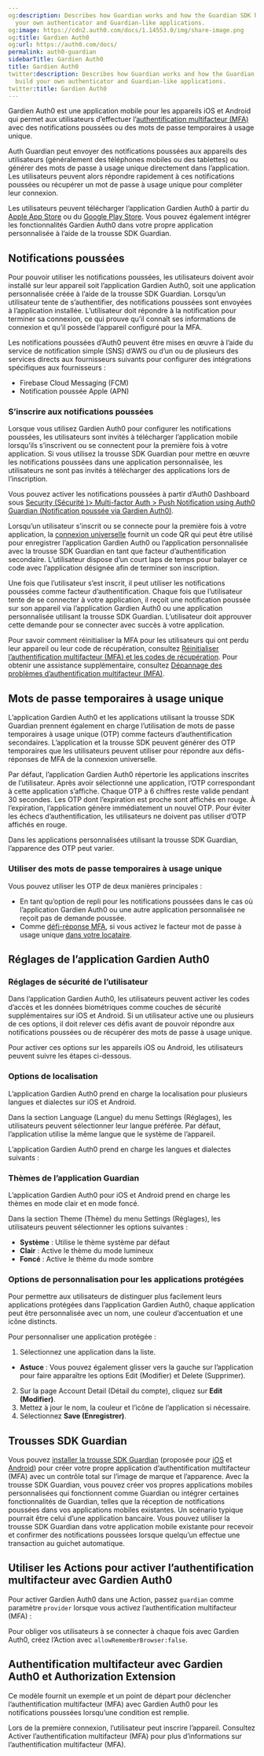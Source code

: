 ```yaml
---
og:description: Describes how Guardian works and how the Guardian SDK helps you build
  your own authenticator and Guardian-like applications.
og:image: https://cdn2.auth0.com/docs/1.14553.0/img/share-image.png
og:title: Gardien Auth0
og:url: https://auth0.com/docs/
permalink: auth0-guardian
sidebarTitle: Gardien Auth0
title: Gardien Auth0
twitter:description: Describes how Guardian works and how the Guardian SDK helps you
  build your own authenticator and Guardian-like applications.
twitter:title: Gardien Auth0
---
```


Gardien Auth0 est une application mobile pour les appareils iOS et Android qui permet aux utilisateurs d’effectuer l’[authentification multifacteur (MFA)](/mfa) avec des notifications poussées ou des mots de passe temporaires à usage unique.

Auth Guardian peut envoyer des notifications poussées aux appareils des utilisateurs (généralement des téléphones mobiles ou des tablettes) ou générer des mots de passe à usage unique directement dans l’application. Les utilisateurs peuvent alors répondre rapidement à ces notifications poussées ou récupérer un mot de passe à usage unique pour compléter leur connexion.

Les utilisateurs peuvent télécharger l’application Gardien Auth0 à partir du [Apple App Store](https://apps.apple.com/us/app/auth0-guardian/id1093447833) ou du [Google Play Store](https://play.google.com/store/apps/details?id=com.auth0.guardian). Vous pouvez également intégrer les fonctionnalités Gardien Auth0 dans votre propre application personnalisée à l’aide de la trousse SDK Guardian.

## Notifications poussées

Pour pouvoir utiliser les notifications poussées, les utilisateurs doivent avoir installé sur leur appareil soit l’application Gardien Auth0, soit une application personnalisée créée à l’aide de la trousse SDK Guardian. Lorsqu’un utilisateur tente de s’authentifier, des notifications poussées sont envoyées à l’application installée. L’utilisateur doit répondre à la notification pour terminer sa connexion, ce qui prouve qu’il connaît ses informations de connexion et qu’il possède l’appareil configuré pour la MFA.

Les notifications poussées d’Auth0 peuvent être mises en œuvre à l’aide du service de notification simple (SNS) d’AWS ou d’un ou de plusieurs des services directs aux fournisseurs suivants pour configurer des intégrations spécifiques aux fournisseurs :

* Firebase Cloud Messaging (FCM)
* Notification poussée Apple (APN)

### S’inscrire aux notifications poussées

Lorsque vous utilisez Gardien Auth0 pour configurer les notifications poussées, les utilisateurs sont invités à télécharger l’application mobile lorsqu’ils s’inscrivent ou se connectent pour la première fois à votre application. Si vous utilisez la trousse SDK Guardian pour mettre en œuvre les notifications poussées dans une application personnalisée, les utilisateurs ne sont pas invités à télécharger des applications lors de l’inscription.

Vous pouvez activer les notifications poussées à partir d’Auth0 Dashboard sous [Security (Sécurité )> Multi-factor Auth > Push Notification using Auth0 Guardian (Notification poussée via Gardien Auth0)](https://manage.auth0.com/#/security/mfa/guardian).

Lorsqu’un utilisateur s’inscrit ou se connecte pour la première fois à votre application, la [connexion universelle](/login/universal-login) fournit un code QR qui peut être utilisé pour enregistrer l’application Gardien Auth0 ou l’application personnalisée avec la trousse SDK Guardian en tant que facteur d’authentification secondaire. L’utilisateur dispose d’un court laps de temps pour balayer ce code avec l’application désignée afin de terminer son inscription.

Une fois que l’utilisateur s’est inscrit, il peut utiliser les notifications poussées comme facteur d’authentification. Chaque fois que l’utilisateur tente de se connecter à votre application, il reçoit une notification poussée sur son appareil via l’application Gardien Auth0 ou une application personnalisée utilisant la trousse SDK Guardian. L’utilisateur doit approuver cette demande pour se connecter avec succès à votre application.

Pour savoir comment réinitialiser la MFA pour les utilisateurs qui ont perdu leur appareil ou leur code de récupération, consultez [Réinitialiser l’authentification multifacteur (MFA) et les codes de récupération](/mfa/reset-user-mfa). Pour obtenir une assistance supplémentaire, consultez [Dépannage des problèmes d’authentification multifacteur (MFA)](/troubleshoot/troubleshoot-authentication/troubleshoot-mfa-issues).

## Mots de passe temporaires à usage unique

L’application Gardien Auth0 et les applications utilisant la trousse SDK Guardian prennent également en charge l’utilisation de mots de passe temporaires à usage unique (OTP) comme facteurs d’authentification secondaires. L’application et la trousse SDK peuvent générer des OTP temporaires que les utilisateurs peuvent utiliser pour répondre aux défis-réponses de MFA de la connexion universelle.

Par défaut, l’application Gardien Auth0 répertorie les applications inscrites de l’utilisateur. Après avoir sélectionné une application, l’OTP correspondant à cette application s’affiche. Chaque OTP à 6 chiffres reste valide pendant 30 secondes. Les OTP dont l’expiration est proche sont affichés en rouge. À l’expiration, l’application génère immédiatement un nouvel OTP. Pour éviter les échecs d’authentification, les utilisateurs ne doivent pas utiliser d’OTP affichés en rouge.

Dans les applications personnalisées utilisant la trousse SDK Guardian, l’apparence des OTP peut varier.

### Utiliser des mots de passe temporaires à usage unique

Vous pouvez utiliser les OTP de deux manières principales :

* En tant qu’option de repli pour les notifications poussées dans le cas où l’application Gardien Auth0 ou une autre application personnalisée ne reçoit pas de demande poussée.
* Comme [défi-réponse MFA](/mfa/mfa-factors), si vous activez le facteur mot de passe à usage unique [dans votre locataire](https://manage.auth0.com/#/security/mfa).



## Réglages de l’application Gardien Auth0

### Réglages de sécurité de l’utilisateur

Dans l’application Gardien Auth0, les utilisateurs peuvent activer les codes d’accès et les données biométriques comme couches de sécurité supplémentaires sur iOS et Android. Si un utilisateur active une ou plusieurs de ces options, il doit relever ces défis avant de pouvoir répondre aux notifications poussées ou de récupérer des mots de passe à usage unique.

Pour activer ces options sur les appareils iOS ou Android, les utilisateurs peuvent suivre les étapes ci-dessous.



### Options de localisation

L’application Gardien Auth0 prend en charge la localisation pour plusieurs langues et dialectes sur iOS et Android.

Dans la section Language (Langue) du menu Settings (Réglages), les utilisateurs peuvent sélectionner leur langue préférée. Par défaut, l’application utilise la même langue que le système de l’appareil.



L’application Gardien Auth0 prend en charge les langues et dialectes suivants :



### Thèmes de l’application Guardian

L’application Gardien Auth0 pour iOS et Android prend en charge les thèmes en mode clair et en mode foncé.

Dans la section Theme (Thème) du menu Settings (Réglages), les utilisateurs peuvent sélectionner les options suivantes :

* **Système** : Utilise le thème système par défaut
* **Clair** : Active le thème du mode lumineux
* **Foncé** : Active le thème du mode sombre

### Options de personnalisation pour les applications protégées

Pour permettre aux utilisateurs de distinguer plus facilement leurs applications protégées dans l’application Gardien Auth0, chaque application peut être personnalisée avec un nom, une couleur d’accentuation et une icône distincts.



Pour personnaliser une application protégée :

1. Sélectionnez une application dans la liste.

* **Astuce** : Vous pouvez également glisser vers la gauche sur l’application pour faire apparaître les options Edit (Modifier) et Delete (Supprimer).
2. Sur la page Account Detail (Détail du compte), cliquez sur **Edit (Modifier)**.
3. Mettez à jour le nom, la couleur et l’icône de l’application si nécessaire.
4. Sélectionnez **Save (Enregistrer)**.

## Trousses SDK Guardian

Vous pouvez [installer la trousse SDK Guardian](/mfa/auth0-guardian/install-guardian-sdk) (proposée pour [iOS](/mfa/auth0-guardian/guardian-for-ios-sdk) et [Android](/mfa/auth0-guardian/guardian-for-android-sdk)) pour créer votre propre application d’authentification multifacteur (MFA) avec un contrôle total sur l’image de marque et l’apparence. Avec la trousse SDK Guardian, vous pouvez créer vos propres applications mobiles personnalisées qui fonctionnent comme Guardian ou intégrer certaines fonctionnalités de Guardian, telles que la réception de notifications poussées dans vos applications mobiles existantes. Un scénario typique pourrait être celui d’une application bancaire. Vous pouvez utiliser la trousse SDK Guardian dans votre application mobile existante pour recevoir et confirmer des notifications poussées lorsque quelqu’un effectue une transaction au guichet automatique.

## Utiliser les Actions pour activer l’authentification multifacteur avec Gardien Auth0

Pour activer Gardien Auth0 dans une Action, passez `guardian` comme paramètre `provider` lorsque vous activez l’authentification multifacteur (MFA) :



Pour obliger vos utilisateurs à se connecter à chaque fois avec Gardien Auth0, créez l’Action avec `allowRememberBrowser:false`.

## Authentification multifacteur avec Gardien Auth0 et Authorization Extension

Ce modèle fournit un exemple et un point de départ pour déclencher l’authentification multifacteur (MFA) avec Gardien Auth0 pour les notifications poussées lorsqu’une condition est remplie.

Lors de la première connexion, l’utilisateur peut inscrire l’appareil. Consultez Activer l’authentification multifacteur (MFA) pour plus d’informations sur l’authentification multifacteur (MFA).